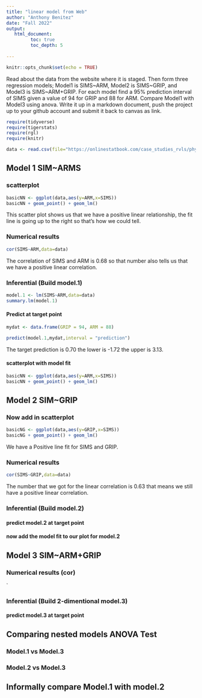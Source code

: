 ```yaml
---
title: "linear model from Web"
author: "Anthony Benitez"
date: "Fall 2022"
output:
   html_document:
         toc: true
         toc_depth: 5
        
---
```


```r
knitr::opts_chunk$set(echo = TRUE)
```

Read about the data from the website where it is staged.  Then form three regression models; Model1 is SIMS~ARM, Model2 is SIMS~GRIP, and Model3 is SIMS~ARM+GRIP. For each model find a 95% prediction interval of SIMS given a value of 94  for GRIP and 88 for ARM. Compare Model1 with Model3 using anova. Write it up in a markdown document, push the project up to your github account and submit it back to canvas as link. 

 


```r
require(tidyverse)
require(tigerstats)
require(rgl)
require(knitr)

```

```r
data <- read.csv(file="https://onlinestatbook.com/case_studies_rvls/physical_strength/data.txt",sep="",header=TRUE)  

```

## Model 1 SIM~ARMS

### scatterplot
```r
basicNN <- ggplot(data,aes(y=ARM,x=SIMS))
basicNN + geom_point() + geom_lm()
```

This scatter plot shows us that we have a positive linear relationship, the fit line is going up to the right so that's how we could tell.






### Numerical results
```r
cor(SIMS~ARM,data=data)
```

The correlation of SIMS and ARM is 0.68 so that number also tells us that we have a positive linear correlation.


### Inferential  (Build model.1)
```r
model.1 <- lm(SIMS~ARM,data=data)
summary.lm(model.1)
```
#### Predict at target point
```r
mydat <- data.frame(GRIP = 94, ARM = 88)
```



```r
predict(model.1,mydat,interval = "prediction")
```

The target prediction is 0.70 the lower is -1.72 the upper is 3.13.

#### scatterplot with model fit
```r
basicNN <- ggplot(data,aes(y=ARM,x=SIMS))
basicNN + geom_point() + geom_lm()
``` 

## Model 2 SIM~GRIP

### Now add in scatterplot
```r
basicNG <- ggplot(data,aes(y=GRIP,x=SIMS))
basicNG + geom_point() + geom_lm()
```

We have a Positive line fit for SIMS and GRIP.

### Numerical results 
```r
cor(SIMS~GRIP,data=data)
```

The number that we got for the linear correlation is 0.63 that means we still have a positive linear correlation.

### Inferential  (Build model.2)
  

#### predict model.2 at target point

#### now add the model fit to our plot for model.2
  


## Model 3 SIM~ARM+GRIP

### Numerical results (cor)

`
  
### Inferential  (Build 2-dimentional model.3)

#### predict model.3 at target point
  

## Comparing nested models ANOVA Test

### Model.1 vs Model.3
### Model.2 vs Model.3

## Informally compare Model.1 with model.2

